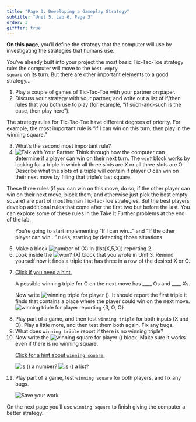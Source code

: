 ```yaml
---
title: "Page 3: Developing a Gameplay Strategy"
subtitle: "Unit 5, Lab 6, Page 3"
order: 3
gifffer: true
---
```


::: learn
<!--<p><strong>In this lab</strong>, you'll make the computer play against the human player <em>strategically</em>.</p>-->

<p><strong>On this page</strong>, you'll define the strategy that the
computer will use by investigating the strategies that humans use.</p>
:::

<p>You've already built into your project the most basic Tic-Tac-Toe
strategy rule: the computer will move to the <code>best empty
square</code> on its turn. But there are other important elements to a
good strategy...</p>

::: {#first .forYouToDo}
<ol>

<li>Play a couple of games of Tic-Tac-Toe with your partner on
paper.</li>

<li>Discuss your strategy with your partner, and write out a list of
if/then rules that you both use to play (for example, "if such-and-such
is the case, then play here").</li>

</ol>
:::

<p>The strategy rules for Tic-Tac-Toe have different degrees of
priority. For example, the most important rule is "if I can win on this
turn, then play in the winning square."</p>

::: forYouToDo
<ol start="3">

<li>What's the second most important rule?</li>

<li><img src="/img/icons/talk-with-your-partner.png" title="Talk with Your Partner" alt="Talk with Your Partner" class="float-end"/>
Think through how the computer can determine if a player can win on
their next turn. The <code>won?</code> block works by looking for a
triple in which all three slots are X or all three slots are O. Describe
what the slots of a triple will contain if player O can win on their
next move by filling that triple's last square.</li>

</ol>
:::

::: endnote
These three rules (if you can win on this move, do so; if the other
player can win on their next move, block them; and otherwise just pick
the best empty square) are part of most human Tic-Tac-Toe strategies.
But the best players develop additional rules that come after the first
two but before the last. You can explore some of these rules in the Take
It Further problems at the end of the lab.
:::

::: forYouToDo
<ol start="5">

You're going to start implementing "If I can win..." and "If the other
player can win..." rules, starting by detecting those situations.

<li>Make a block
<img src="/img/5-algorithms/how-many-x-in-x-5-x-reporting.png" title="number of (X) in (list{X,5,X}) reporting 2" alt="number of (X) in (list{X,5,X}) reporting 2"/>.</li>

<li>Look inside the
<img src="/img/5-algorithms/wonp-x.png" title="won? (X)" alt="won? (X)"/>
block that you wrote in Unit 3. Remind yourself how it finds a triple
that has three in a row of the desired X or O.</li>

<li>

::: sidenoteBig
<a href="#hint-what-wins" data-bs-toggle="collapse" title="Click if you need a hint.">Click
if you need a hint.</a>

::: {#hint-what-wins .collapse}
A possible winning triple for O on the next move has \_\_\_\_ Os and
\_\_\_\_ Xs.
:::
:::

Now write
<img src="/img/5-algorithms/winning-triple-for-player.png" title="winning triple for player ()" alt="winning triple for player ()"/>.
It should report the first triple it finds that contains a place where
the player could win on the next move.<br />
<img src="/img/5-algorithms/winning-triple-for-player-reporting.png" title="winning triple for player reporting {3, O, O}" alt="winning triple for player reporting {3, O, O}" class="indent"/>

</li>

<li>Play part of a game, and then test <code>winning triple</code> for
both inputs (X and O). Play a little more, and then test them both
again. Fix any bugs.</li>

<li>What does <code>winning triple</code> report if there is no winning
triple?</li>

<li>Now write the
<img src="/img/5-algorithms/winning-square-for-player.png" title="winning square for player ()" alt="winning square for player ()"/>
block. Make sure it works even if there is no winning square.</li>

::: endnote
<a href="#hint-winning-square" data-bs-toggle="collapse" title="Click for a hint about building winning square for player.">Click
for a hint about <code>winning square</code>.</a>

::: {#hint-winning-square .collapse}
<img src="/img/blocks/is-a-number.png" title="is () a number?" alt="is () a number?" class="indent"/>
<img src="/img/blocks/is-a-list.png" title="is () a list?" alt="is () a list?" class="indent"/>
:::
:::

<li>Play part of a game, test <code>winning square</code> for both
players, and fix any bugs.</li>

<img src="/img/icons/save-now.png" title="Save your work" alt="Save your work" class="inline"/>

</ol>
:::

<p>On the next page you'll use <code>winning square</code> to finish
giving the computer a better strategy.</p>
